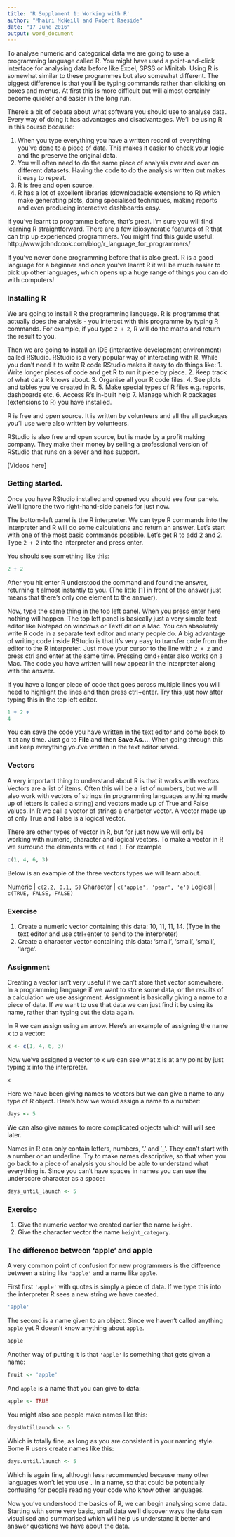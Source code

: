 ```yaml
---
title: 'R Supplament 1: Working with R'
author: "Mhairi McNeill and Robert Raeside"
date: "17 June 2016"
output: word_document
---
```


To analyse numeric and categorical data we are going to use a programming language called R. You might have used a point-and-click interface for analysing data before like Excel, SPSS or Minitab. Using R is somewhat similar to these programmes but also somewhat different. The biggest difference is that you'll be typing commands rather than clicking on boxes and menus. At first this is more difficult but will almost certainly become quicker and easier in the long run. 

There's a bit of debate about what software you should use to analyse data. Every way of doing it has advantages and disadvantages. We'll be using R in this course because:

  1. When you type everything you have a written record of everything you've done to a piece of data. This makes it easier to check your logic and the preserve the original data. 
  2. You will often need to do the same piece of analysis over and over on different datasets. Having the code to do the analysis written out makes it easy to repeat.
  3. R is free and open source. 
  4. R has a lot of excellent libraries (downloadable extensions to R) which make generating plots, doing specialised techniques, making reports and even producing interactive dashboards easy. 

If you've learnt to programme before, that's great. I'm sure you will find learning R straightforward. There are a few idiosyncratic features of R that can trip up experienced programmers. You might find this guide useful: http://www.johndcook.com/blog/r_language_for_programmers/

If you've never done programming before that is also great. R is a good language for a beginner and once you've learnt R it will be much easier to pick up other languages, which opens up a huge range of things you can do with computers! 

### Installing R

We are going to install R the programming language. R is programme that actually does the analysis - you interact with this programme by typing R commands. For example, if you type `2 + 2`, R will do the maths and return the result to you. 

Then we are going to install an IDE (interactive development environment) called RStudio. RStudio is a very popular way of interacting with R. While you don't need it to write R code RStudio makes it easy to do things like:
1. Write longer pieces of code and get R to run it piece by piece.
2. Keep track of what data R knows about.
3. Organise all your R code files.
4. See plots and tables you've created in R.
5. Make special types of R files e.g. reports, dashboards etc.
6. Access R's in-built help
7. Manage which R packages (extensions to R) you have installed. 

R is free and open source. It is written by volunteers and all the all packages you'll use were also written by volunteers.

RStudio is also free and open source, but is made by a profit making company. They make their money by selling a professional version of RStudio that runs on a sever and has support.

[Videos here]

### Getting started.

Once you have RStudio installed and opened you should see four panels. We'll ignore the two right-hand-side panels for just now. 

The bottom-left panel is the R interpreter. We can type R commands into the interpreter and R will do some calculations and return an answer. Let's start with one of the most basic commands possible. Let's get R to add 2 and 2. Type `2 + 2` into the interpreter and press enter. 

You should see something like this:

```r
2 + 2
```

After you hit enter R understood the command and found the answer, returning it almost instantly to you. (The little [1] in front of the answer just means that there's only one element to the answer).

Now, type the same thing in the top left panel. When you press enter here nothing will happen. The top left panel is basically just a very simple text editor like Notepad on windows or TextEdit on a Mac. You can absolutely write R code in a separate text editor and many people do. A big advantage of writing code inside RStudio is that it's very easy to transfer code from the editor to the R interpreter. Just move your cursor to the line with `2 + 2` and press ctrl and enter at the same time. Pressing cmd+enter also works on a Mac. The code you have written will now appear in the interpreter along with the answer.

If you have a longer piece of code that goes across multiple lines you will need to highlight the lines and then press ctrl+enter. Try this just now after typing this in the top left editor.

```r
1 + 2 +
4
```

You can save the code you have written in the text editor and come back to it at any time. Just go to **File** and then **Save As…**. When going through this unit keep everything you’ve written in the text editor saved. 
 
### Vectors

A very important thing to understand about R is that it works with *vectors*. Vectors are a list of items. Often this will be a list of numbers, but we will also work with vectors of strings (in programming languages anything made up of letters is called a string) and vectors made up of True and False values. In R we call a vector of strings a character vector. A vector made up of only True and False is a logical vector. 

There are other types of vector in R, but for just now we will only be working with numeric, character and logical vectors. To make a vector in R we surround the elements with `c(` and `)`. For example

```r
c(1, 4, 6, 3)
```

Below is an example of the three vectors types we will learn about.

Numeric   | `c(2.2, 0.1, 5)`
Character | `c('apple', 'pear', 'e')`
Logical   | `c(TRUE, FALSE, FALSE)`

### Exercise

1. Create a numeric vector containing this data: 10, 11, 11, 14. (Type in the text editor and use ctrl+enter to send to the interpreter)
2. Create a character vector containing this data: 'small', 'small', 'small', 'large'.

### Assignment

Creating a vector isn't very useful if we can't store that vector somewhere. In a programming language if we want to store some data, or the results of a calculation we use assignment. Assignment is basically giving a name to a piece of data. If we want to use that data we can just find it by using its name, rather than typing out the data again. 

In R we can assign using an arrow. Here’s an example of assigning the name x to a vector:

```r
x <- c(1, 4, 6, 3)
```

Now we've assigned a vector to x we can see what x is at any point by just typing x into the interpreter.

```r
x
```

Here we have been giving names to vectors but we can give a name to any type of R object. Here's how we would assign a name to a number:

```r
days <- 5
```

We can also give names to more complicated objects which will will see later.

Names in R can only contain letters, numbers, '.' and '_'. They can't start with a number or an underline. Try to make names descriptive, so that when you go back to a piece of analysis you should be able to understand what everything is. Since you can't have spaces in names you can use the underscore character as a space: 

```r
days_until_launch <- 5
```

### Exercise

1. Give the numeric vector we created earlier the name `height`.
2. Give the character vector the name `height_category`.

### The difference between 'apple' and apple

A very common point of confusion for new programmers is the difference between a string like `'apple'` and a name like `apple`. 

First first `'apple'` with quotes is simply a piece of data. If we type this into the interpreter R sees a new string we have created.

```r
'apple'
```

The second is a name given to an object. Since we haven’t called anything `apple` yet R doesn't know anything about `apple`.

```r
apple
```

Another way of putting it is that `'apple'` is something that gets given a name:

```r
fruit <- 'apple'
```

And `apple` is a name that you can give to data:

```r
apple <- TRUE
```

You might also see people make names like this:
  
  ```r
daysUntilLaunch <- 5
```

Which is totally fine, as long as you are consistent in your naming style. Some R users create names like this:
  
  ```r
days.until.launch <- 5
```

Which is again fine, although less recommended because many other languages won't let you use `.` in a name, so that could be potentially confusing for people reading your code who know other languages.  


Now you've understood the basics of R, we can begin analysing some data. Starting with some very basic, small data we'll discover ways the data can visualised and summarised which will help us understand it better and answer questions we have about the data. 


